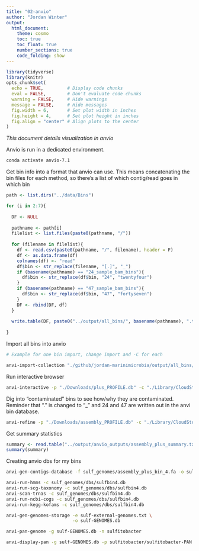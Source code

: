```yaml
---
title: "02-anvio"
author: "Jordan Winter"
output: 
  html_document:
    theme: cosmo
    toc: true
    toc_float: true
    number_sections: true
    code_folding: show
---
```


```r
library(tidyverse)
library(knitr)
opts_chunk$set(
  echo = TRUE,         # Display code chunks
  eval = FALSE,        # Don't evaluate code chunks
  warning = FALSE,     # Hide warnings
  message = FALSE,     # Hide messages
  fig.width = 6,       # Set plot width in inches
  fig.height = 4,      # Set plot height in inches
  fig.align = "center" # Align plots to the center
)
```

*This document details visualization in anvio*

Anvio is run in a dedicated environment.

```bash
conda activate anvio-7.1
```

Get bin info into a format that anvio can use. This means concatenating the bin files for each method, so there's a list of which contig/read goes in which bin

```r
path <- list.dirs("../data/Bins")

for (i in 2:7){
  
  DF <- NULL
  
  pathname <- path[i]
  filelist <- list.files(paste0(pathname, "/"))
  
  for (filename in filelist){
    df <- read.csv(paste0(pathname, "/", filename), header = F)
    df <- as.data.frame(df)
    colnames(df) <- "read"
    df$bin <- str_replace(filename, "[.]", "_")
    if (basename(pathname) == "24_sample_bam_bins"){
      df$bin <- str_replace(df$bin, "24", "twentyfour")
    }
    if (basename(pathname) == "47_sample_bam_bins"){
      df$bin <- str_replace(df$bin, "47", "fortyseven")
    }
    DF <- rbind(DF, df) 
  }
  
  write.table(DF, paste0("../output/all_bins/", basename(pathname), ".tsv"), row.names = F, col.names = F, quote = F, sep = "\t")
  
}
```

Import all bins into anvio

```bash
# Example for one bin import, change import and -C for each

anvi-import-collection "./github/jordan-marinimicrobia/output/all_bins/47_sample_bam_bins_secondhalf.tsv" -p "./Downloads/plus_PROFILE.db" -c "./Library/CloudStorage/GoogleDrive-jwinter2@uw.edu/Shared drives/Rocap Lab/Project_ODZ_Marinimicrobia_Jordan/Anvio/assembly_plus/1058_P1_2018_585_0.2um_assembly_plus.db" --contigs-mode -C fortyseven_otherhalf
```

Run interactive browser

```bash
anvi-interactive -p "./Downloads/plus_PROFILE.db" -c "./Library/CloudStorage/GoogleDrive-jwinter2@uw.edu/Shared drives/Rocap Lab/Project_ODZ_Marinimicrobia_Jordan/Anvio/assembly_plus/1058_P1_2018_585_0.2um_assembly_plus.db"
```

Dig into "contaminated" bins to see how/why they are contaminated. Reminder that "." is changed to "_" and 24 and 47 are written out in the anvi bin database.

```bash
anvi-refine -p "./Downloads/assembly_PROFILE.db" -c "./Library/CloudStorage/GoogleDrive-jwinter2@uw.edu/Shared drives/Rocap Lab/Project_ODZ_Marinimicrobia_Jordan/Anvio/assembly_only/1058_P1_2018_585_0.2um_assembly.db" -C assembly -b assembly_bin_35
```

Get summary statistics

```r
summary <- read.table("../output/anvio_outputs/assembly_plus_summary.txt", sep = "\t", header = T)
summary(summary)
```

Creating anvio dbs for my bins
```bash
anvi-gen-contigs-database -f sulf_genomes/assembly_plus_bin_4.fa -o sulfbin4.db

anvi-run-hmms -c sulf_genomes/dbs/sulfbin4.db
anvi-run-scg-taxonomy -c sulf_genomes/dbs/sulfbin4.db
anvi-scan-trnas -c sulf_genomes/dbs/sulfbin4.db
anvi-run-ncbi-cogs -c sulf_genomes/dbs/sulfbin4.db
anvi-run-kegg-kofams -c sulf_genomes/dbs/sulfbin4.db

anvi-gen-genomes-storage -e sulf-external-genomes.txt \
                         -o sulf-GENOMES.db

anvi-pan-genome -g sulf-GENOMES.db -n sulfitobacter

anvi-display-pan -g sulf-GENOMES.db -p sulfitobacter/sulfitobacter-PAN.db
```

